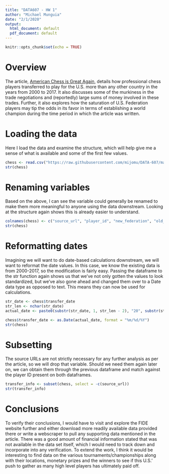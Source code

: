 ---
title: "DATA607 - HW 1"
author: "Michael Munguia"
date: "2/1/2020"
output:
  html_document: default
  pdf_document: default
---

```{r setup, include=FALSE}
knitr::opts_chunk$set(echo = TRUE)
```
# Overview
The article, [American Chess is Great Again](https://fivethirtyeight.com/features/american-chess-is-great-again/), details how professional chess players transferred to play for the U.S. more than any other country in the years from 2000 to 2017. It also discusses some of the murkiness in the trade negotiations and (reportedly) large sums of money involved in these trades. Further, it also explores how the saturation of U.S. Federation players may tip the odds in its favor in terms of establishing a world champion during the time period in which the article was written.

# Loading the data
Here I load the data and examine the structure, which will help give me a sense of what is available and some of the first few values.
```{r, eval=TRUE}
chess <- read.csv("https://raw.githubusercontent.com/mijomu/DATA-607/master/HW1/transfers.csv", stringsAsFactors = FALSE)
str(chess)
```

# Renaming variables
Based on the above, I can see the variable could generally be renamed to make them more meaningful to anyone using the data downstream. Looking at the structure again shows this is already easier to understand.
``` {r, eval=TRUE}
colnames(chess) <- c("source_url", "player_id", "new_federation", "old_federation", "transfer_date")
str(chess)
```

# Reformatting dates
Imagining we will want to do date-based calculations downstream, we will want to reformat the date values. In this case, we know the existing data is from 2000-2017, so the modification is fairly easy. Passing the dataframe to the str function again shows us that we've not only gotten the values to look standardized, but we've also gone ahead and changed them over to a Date data type as opposed to text. This means they can now be used for calculations.
``` {r, eval=TRUE}
str_date <- chess$transfer_date
str_len <- nchar(str_date)
actual_date <- paste0(substr(str_date, 1, str_len - 2), "20", substr(str_date, str_len - 1, str_len))

chess$transfer_date <- as.Date(actual_date, format = "%m/%d/%Y")
str(chess)
```

# Subsetting
The source URLs are not strictly necessary for any further analysis as per the article, so we will drop that variable. Should we need them again later on, we can obtain them through the previous dataframe and match against the player ID present on both dataframes.
```{r, eval=TRUE}
transfer_info <- subset(chess, select = -c(source_url))
str(transfer_info)
```

# Conclusions
To verify their conclusions, I would have to visit and explore the FIDE website further and either download more readily available data provided there or write a webscraper to pull any supporting data mentioned in the article. There was a good amount of financial information stated that was not available in the data set itself, which I would need to track down and incorporate into any verification. To extend the work, I think it would be interesting to find data on the various tournaments/championships along with their locations, monetary prizes and the winners to see if this U.S.' push to gather as many high level players has ultimately paid off.